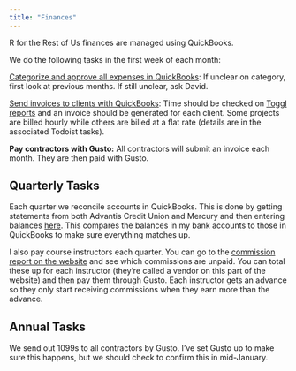 ```yaml
---
title: "Finances"
---
```


R for the Rest of Us finances are managed using QuickBooks. 

We do the following tasks in the first week of each month: 

[Categorize and approve all expenses in QuickBooks](https://app.qbo.intuit.com/app/banking): If unclear on category, first look at previous months. If still unclear, ask David.

[Send invoices to clients with QuickBooks](https://app.qbo.intuit.com/app/invoices): Time should be checked on [Toggl reports](https://track.toggl.com/reports/summary/3434156/period/prevMonth) and an invoice should be generated for each client. Some projects are billed hourly while others are billed at a flat rate (details are in the associated Todoist tasks). 

**Pay contractors with Gusto:** All contractors will submit an invoice each month. They are then paid with Gusto. 

## Quarterly Tasks

Each quarter we reconcile accounts in QuickBooks. This is done by getting statements from both Advantis Credit Union and Mercury and then entering balances [here](https://app.qbo.intuit.com/app/reconcile). This compares the balances in my bank accounts to those in QuickBooks to make sure everything matches up.

I also pay course instructors each quarter. You can go to the [commission report on the website](https://rfortherestofus.com/wp-admin/admin.php?page=wcpv-commissions) and see which commissions are unpaid. You can total these up for each instructor (they're called a vendor on this part of the website) and then pay them through Gusto. Each instructor gets an advance so they only start receiving commissions when they earn more than the advance. 

## Annual Tasks

We send out 1099s to all contractors by Gusto. I've set Gusto up to make sure this happens, but we should check to confirm this in mid-January.